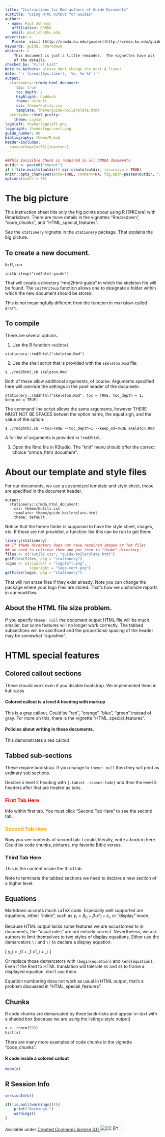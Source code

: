 ```yaml
---
title: "Instructions for Rmd authors of Guide Documents"
subtitle: "Using HTML Output for Guides"
author:
 - name: Paul Johnson
   affiliation: CRMDA
   email: pauljohn@ku.edu
advertise: >
   Please  visit [http://crmda.ku.edu/guides](http://crmda.ku.edu/guides) 
keywords: guide, Rmarkdown
abstract: >
    This document is just a little reminder.  The vignettes have all
	of the details.
checked_by: "First Last"
Note to Authors: please_dont_change_the_next 4 lines!
date: "`r format(Sys.time(), '%b. %e %Y')`"
output:
  stationery::crmda_html_document:
     toc: true
     toc_depth: 2
     highlight: haddock
     theme: default
     css: theme/kutils.css
     template: theme/guide-boilerplate.html
  prettydoc::html_pretty: 
    theme: cayman 
logoleft: theme/logoleft.png
logoright: theme/logo-vert.png
guide_number: 00
bibliography: theme/R.bib
header-includes: 
  \usepackage[utf8]{inputenc}
---
```


```r
##This Invisible Chunk is required in all CRMDA documents
outdir <- paste0("tmpout")
if (!file.exists(outdir)) dir.create(outdir, recursive = TRUE)
knitr::opts_chunk$set(echo=TRUE, comment=NA, fig.path=paste0(outdir, "/p-"))
options(width = 70)
```



# The big picture

This instruction sheet hits only the hig points about using R [@RCore]
with Rmarkdown. There are more details in the vignettes "Rmarkdown",
"code_chunks", and "HTML_special_features".

See the `stationery` vignette in the `stationery` package.  That
explains the big picture. 

## To create a new document. 

In R, run

```
initWriteup("rmd2html-guide")
```

That will create a directory "rmd2html-guide" in which the skeleton
file will be found. The `initWriteup` function allows one to designate
a folder within which the new document should be stored.

This is not meaningfully different from the function in `rmarkdown`
called `draft`. 

## To compile

There are several options. 

1. Use the R function `rmd2html`

```
stationery::rmd2html("skeleton.Rmd")
```

2. Use the shell script that is provided with the `skeleton.Rmd` file:

```
$ ./rmd2html.sh skeleton.Rmd
```

Both of these allow additional arguments, of course. Arguments
specified here will override the settings in the yaml header of the documetn:


```
stationery::rmd2html("skeleton.Rmd", toc = TRUE, toc_depth = 1, keep_md = TRUE)
```

The command line script allows the same arguments, however THERE MUST
NOT BE SPACES betwen the option name, the equal sign, and the value of 
the option:

```
$ ./rmd2html.sh --toc=TRUE --toc_depth=1 --keep_md=TRUE skeleton.Rmd
```

A full list of arguments is provided in `?rmd2html`.

3. Open the Rmd file in RStudio. The "knit" menu should offer the
   correct choice "crmda_html_document".


# About our template and style files

For our documents, we use a customized template and style sheet, those
are specified in the document header. 

```
output:
  stationery::crmda_html_document:
    css: theme/kutils.css
    template: theme/guide-boilerplate.html
	theme: default
```

Notice that the theme folder is supposed to have the style sheet,
images, etc. If those are not provided, a function like this
can be run to get them:

```r
library(stationery)
## If theme directory does not have required images or TeX files
## we need to retrieve them and put them in "theme" directory. 
files <- c("kutils.css", "guide-boilerplate.html")
getFiles(files, pkg = "stationery")
logos <- c(logoleft = "logoleft.png", 
           logoright = "logo-vert.png")
getFiles(logos, pkg = "stationery")
```

That will not erase files if they exist already. Note you can change
the package where your logo files are stored. That's how we customize
reports in our workflow.

## About the HTML file size problem.

If you specify `theme: null` the document output HTML file will be
much smaller, but some features will no longer work correctly. The
tabbed subsections will be sacrificed and the proportional spacing
of the header may be somewhat "squished". 
   

# HTML special features

## Colored callout sections

These should work even if you disable bootstrap. We implemented them
in kutils.css

#### Colored callout is a level 4 heading with markup {.bs-callout .bs-callout-gray}
This is a gray callout. Could be "red", "orange" "blue", "green"
instead of gray. For more on this, there is the vignette "HTML_special_features".

#### Policies about writing in these documents. {.bs-callout .bs-callout-red}
This demonstrates a red callout

## Tabbed sub-sections {.tabset .tabset-fade}

These require bootstrap. If you change to `theme: null` then they will
print as ordinary sub sections.

Declare a level 2 heading with `{.tabset .tabset-fade}` and then the
level 3 headers after that are treated as tabs.

### <span style="color:red">First Tab Here</span>

Info within first tab. You must click "Second Tab Here" to see the
second tab.

### <span style="color:orange">Second Tab Here</span>

Now you see contents of second tab. I could, literally, write a book
in here. Could be code chunks, pictures, my favorite Bible verses.

### Third Tab Here

This is the content inside the third tab 

Note to terminate the tabbed sections we need to declare a new
section of a higher level.

## Equations

Markdown accepts much LaTeX code. Especially well supported are
equations, either "inline", such as $y_i = \beta_0 + \beta_1 x1_i +
\varepsilon_i$, or "display" mode.

Because HTML output lacks some features we are accustomed to in \LaTeX
documents, the "usual rules" are not entirely correct. Nevertheless,
we ask authors to limit themselves to two styles of display equations.
Either use the demarcators `\[` and `\]` to declare a display equation:

\[
y_i = \beta_0 + \beta_1 x1_i + \varepsilon_i \label{eq:lin10}
\]

Or replace those demarcators with `\begin{equation}` and
`\end{equation}`. Even if the Rmd to HTML translation will tolerate
`$$` and `$$` to frame a displayed equation, don't use them.

Equation numbering does not work as usual in HTML output, that's
a problem discussed in "HTML_special_features".


## Chunks

R code chunks are demarcated by three back-ticks and appear in-text
with a shaded box (because we are using the listings-style output).

```r
x <- rnorm(500)
hist(x)
```

There are many more examples of code chunks in the vignette "code_chunks". 

#### R code inside a colored callout {.bs-callout .bs-callout-red}
```r
mean(x)
```



[//]: (All guides must have this as the final stanza)

## R Session Info
```r
sessionInfo()
```

```r
if(!is.null(warnings())){
    print("Warnings:")
    warnings()
}
```

Available under
[Created Commons license 3.0 <img src="http://crmda.dept.ku.edu/images/cc-3.0.png" alt="CC BY"
style="width: 75px;height: 20px;"/>](http://creativecommons.org/licenses/by/3.0/)

